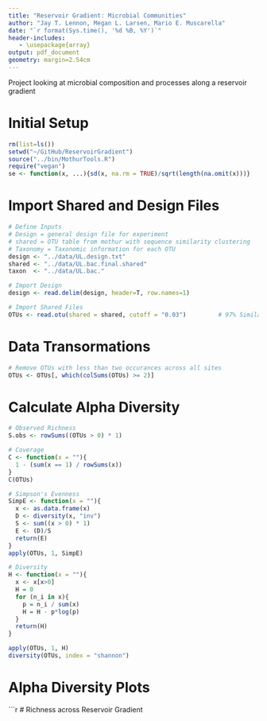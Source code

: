 ```yaml
---
title: "Reservoir Gradient: Microbial Communities"
author: "Jay T. Lennon, Megan L. Larsen, Mario E. Muscarella"
date: "`r format(Sys.time(), '%d %B, %Y')`"
header-includes:
   - \usepackage{array}
output: pdf_document
geometry: margin=2.54cm
---
```


Project looking at microbial composition and processes along a reservoir gradient

# Initial Setup
```r
rm(list=ls())
setwd("~/GitHub/ReservoirGradient")
source("../bin/MothurTools.R")
require("vegan")
se <- function(x, ...){sd(x, na.rm = TRUE)/sqrt(length(na.omit(x)))}
```

# Import Shared and Design Files
```r
# Define Inputs
# Design = general design file for experiment
# shared = OTU table from mothur with sequence similarity clustering
# Taxonomy = Taxonomic information for each OTU
design <- "../data/UL.design.txt"
shared <- "../data/UL.bac.final.shared"
taxon  <- "../data/UL.bac."

# Import Design
design <- read.delim(design, header=T, row.names=1)

# Import Shared Files
OTUs <- read.otu(shared = shared, cutoff = "0.03")         # 97% Similarity
```

# Data Transormations
```r
# Remove OTUs with less than two occurances across all sites
OTUs <- OTUs[, which(colSums(OTUs) >= 2)]


```



# Calculate Alpha Diversity
```r
# Observed Richness
S.obs <- rowSums((OTUs > 0) * 1)

# Coverage
C <- function(x = ""){
  1 - (sum(x == 1) / rowSums(x))
}
C(OTUs)

# Simpson's Evenness
SimpE <- function(x = ""){
  x <- as.data.frame(x)
  D <- diversity(x, "inv")
  S <- sum((x > 0) * 1) 
  E <- (D)/S 
  return(E)
}
apply(OTUs, 1, SimpE)

# Diversity
H <- function(x = ""){
  x <- x[x>0]
  H = 0
  for (n_i in x){
    p = n_i / sum(x)
    H = H - p*log(p) 
  }
  return(H)
}

apply(OTUs, 1, H)
diversity(OTUs, index = "shannon")


```


# Alpha Diversity Plots
```r
# Richness across Reservoir Gradient



